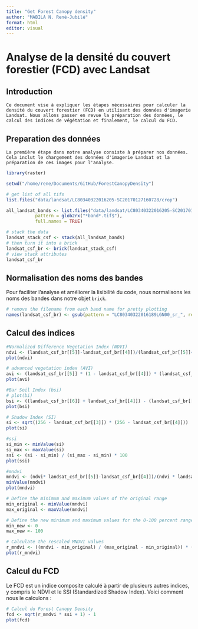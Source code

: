 ```yaml
---
title: "Get Forest Canopy density"
author: "MABILA N. René-Jubilé"
format: html
editor: visual
---
```


# Analyse de la densité du couvert forestier (FCD) avec Landsat

## Introduction

```         
Ce document vise à expliquer les étapes nécessaires pour calculer la densité du couvert forestier (FCD) en utilisant des données d'imagerie Landsat. Nous allons passer en revue la préparation des données, le calcul des indices de végétation et finalement, le calcul du FCD.
```

## Preparation des données

```         
La première étape dans notre analyse consiste à préparer nos données. Cela inclut le chargement des données d'imagerie Landsat et la préparation de ces images pour l'analyse.
```

```r
library(raster)

setwd("/home/rene/Documents/GitHub/ForestCanopyDensity")

# get list of all tifs
list.files("data/landsat/LC80340322016205-SC20170127160728/crop")

all_landsat_bands <- list.files("data/landsat/LC80340322016205-SC20170127160728/crop",
           pattern = glob2rx("*band*.tif$"),
           full.names = TRUE)

# stack the data
landsat_stack_csf <- stack(all_landsat_bands)
# then turn it into a brick
landsat_csf_br <- brick(landsat_stack_csf)
# view stack attributes
landsat_csf_br
```

## Normalisation des noms des bandes

Pour faciliter l'analyse et améliorer la lisibilité du code, nous normalisons les noms des bandes dans notre objet `brick`.

```r

# remove the filename from each band name for pretty plotting
names(landsat_csf_br) <- gsub(pattern = "LC80340322016189LGN00_sr_", replacement = "", names(landsat_csf_br))
```

## Calcul des indices

```r
#Normalized Difference Vegetation Index (NDVI) 
ndvi <- (landsat_csf_br[[5]]-landsat_csf_br[[4]])/(landsat_csf_br[[5]]+landsat_csf_br[[4]])
plot(ndvi)

# advanced vegetation index (AVI)
avi <- (landsat_csf_br[[5]] * (1 - landsat_csf_br[[4]]) * (landsat_csf_br[[5]] - landsat_csf_br[[4]]))^(1/3)
plot(avi)

#Bar Soil Index (bsi)
# plot(bi)
bsi <- ((landsat_csf_br[[6]] + landsat_csf_br[[4]]) - (landsat_csf_br[[5]] + landsat_csf_br[[2]]))/((landsat_csf_br[[6]] + landsat_csf_br[[4]]) + (landsat_csf_br[[5]] + landsat_csf_br[[2]]))
plot(bsi)

# Shadow Index (SI)
si <- sqrt((256 - landsat_csf_br[[3]]) * (256 - landsat_csf_br[[4]]))
plot(si)

#ssi
si_min <- minValue(si)
si_max <- maxValue(si)
ssi <- (si - si_min) / (si_max - si_min) * 100
plot(ssi)

#mndvi
mndvi <- (ndvi* landsat_csf_br[[5]]-landsat_csf_br[[4]])/(ndvi * landsat_csf_br[[5]]+landsat_csf_br[[4]])
minValue(mndvi)
plot(mndvi)

# Define the minimum and maximum values of the original range
min_original <- minValue(mndvi)
max_original <- maxValue(mndvi)

# Define the new minimum and maximum values for the 0-100 percent range
min_new <- 0
max_new <- 100

# Calculate the rescaled MNDVI values
r_mndvi <- ((mndvi - min_original) / (max_original - min_original)) * (max_new - min_new) + min_new
plot(r_mndvi)
```

## Calcul du FCD

Le FCD est un indice composite calculé à partir de plusieurs autres indices, y compris le NDVI et le SSI (Standardized Shadow Index). Voici comment nous le calculons :

```r
# Calcul du Forest Canopy Density
fcd <- sqrt(r_mndvi * ssi + 1) - 1
plot(fcd)
```

